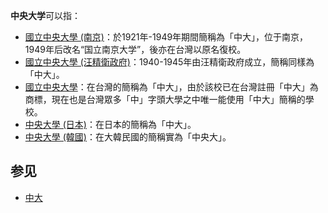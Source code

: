 '''中央大学'''可以指：

* [[國立中央大學_(南京)|國立中央大學 (南京)]]：於1921年-1949年期間簡稱為「中大」，位于南京，1949年后改名“国立南京大学”，後亦在台灣以原名復校。
* [[國立中央大學_(汪精衛政府)|國立中央大學 (汪精衛政府)]]：1940-1945年由汪精衛政府成立，簡稱同樣為「中大」。
* [[國立中央大學|國立中央大學]]：在台灣的簡稱為「中大」，由於該校已在台灣註冊「中大」為商標，現在也是台灣眾多「中」字頭大學之中唯一能使用「中大」簡稱的學校。
* [[中央大學_(日本)|中央大學 (日本)]]：在日本的簡稱為「中大」。
* [[中央大學_(韓國)|中央大學 (韓國)]]：在大韓民國的簡稱實為「中央大」。

== 参见 ==
* [[中大|中大]]

{{disambig}}